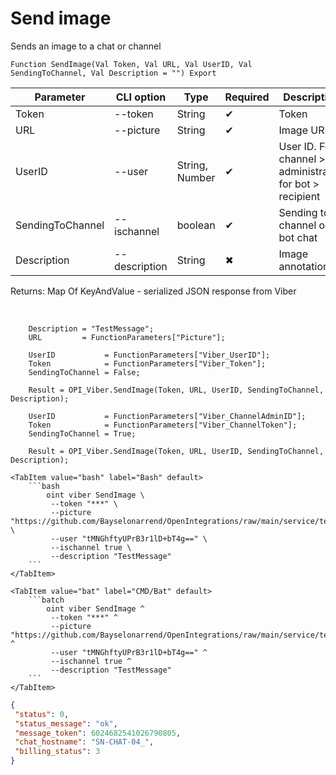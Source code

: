 ﻿---
sidebar_position: 2
description: Send image and other functions to work with Viber in the Open Integration Package, a free open-source integration library for 1C:Enterprise 8, OneScript and CLI
keywords: [1C, 1С, 1С:Enterprise, 1С:Enterprise 8.3, API, Integration, Services, Exchange, OneScript, CLI, Viber]
---


# Send image
 Sends an image to a chat or channel



`Function SendImage(Val Token, Val URL, Val UserID, Val SendingToChannel, Val Description = "") Export`

  | Parameter | CLI option | Type | Required | Description |
  |-|-|-|-|-|
  | Token | --token | String | &#x2714; | Token |
  | URL | --picture | String | &#x2714; | Image URL |
  | UserID | --user | String, Number | &#x2714; | User ID. For channel > administrator, for bot > recipient |
  | SendingToChannel | --ischannel | boolean | &#x2714; | Sending to channel or bot chat |
  | Description | --description | String | &#x2716; | Image annotation |

  
  Returns:  Map Of KeyAndValue - serialized JSON response from Viber

<br/>




```bsl title="1C:Enterprise/OneScript code example"
    Description = "TestMessage";
    URL         = FunctionParameters["Picture"];

    UserID           = FunctionParameters["Viber_UserID"];
    Token            = FunctionParameters["Viber_Token"];
    SendingToChannel = False;

    Result = OPI_Viber.SendImage(Token, URL, UserID, SendingToChannel, Description);

    UserID           = FunctionParameters["Viber_ChannelAdminID"];
    Token            = FunctionParameters["Viber_ChannelToken"];
    SendingToChannel = True;

    Result = OPI_Viber.SendImage(Token, URL, UserID, SendingToChannel, Description);
```
 

 <Tabs>
  
    <TabItem value="bash" label="Bash" default>
        ```bash
            oint viber SendImage \
             --token "***" \
             --picture "https://github.com/Bayselonarrend/OpenIntegrations/raw/main/service/test_data/picture.jpg" \
             --user "tMNGhftyUPrB3r1lD+bT4g==" \
             --ischannel true \
             --description "TestMessage"
        ```
    </TabItem>
  
    <TabItem value="bat" label="CMD/Bat" default>
        ```batch
            oint viber SendImage ^
             --token "***" ^
             --picture "https://github.com/Bayselonarrend/OpenIntegrations/raw/main/service/test_data/picture.jpg" ^
             --user "tMNGhftyUPrB3r1lD+bT4g==" ^
             --ischannel true ^
             --description "TestMessage"
        ```
    </TabItem>
</Tabs>


```json title="Result"
{
 "status": 0,
 "status_message": "ok",
 "message_token": 6024682541026790805,
 "chat_hostname": "SN-CHAT-04_",
 "billing_status": 3
}
```
